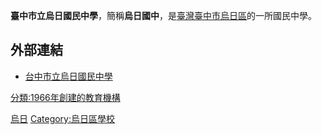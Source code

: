 {{Infobox School
|name           = 臺中市立烏日國民中學
|other_name     = Taichung Municipal<br>Wu-rih Junior High School 
|image          =
| motto         = 
|established    = 1966年8月1日
|type           = 市立國民中學
|affiliation    = [[臺中市政府|臺中市政府]]
|district       = {{TWN}}[[臺中市|臺中市]][[烏日區|烏日區]]新興路457號
|grades         = 國一至國三
|principal      = 王-{怜}-瓔
|faculty        = 
|staff          = 
|enrollment     = 
|free_label    = 
|free_text     = 
|location       =
|website        =  http://www.wjjh.tc.edu.tw/
}}

'''臺中市立烏日國民中學'''，簡稱'''烏日國中'''，是[[臺灣|臺灣]][[臺中市|臺中市]][[烏日區|烏日區]]的一所國民中學。

==外部連結==
*[http://www.wjjh.tc.edu.tw/ 台中市立烏日國民中學] {{Wayback|url=http://www.wjjh.tc.edu.tw/ |date=20130119034611 }}

{{臺中市國民中小學}}

[[Category:臺中市立國民中學|烏日]]
[[Category:烏日區學校|Category:烏日區學校]]
[[分類:1966年創建的教育機構|分類:1966年創建的教育機構]]